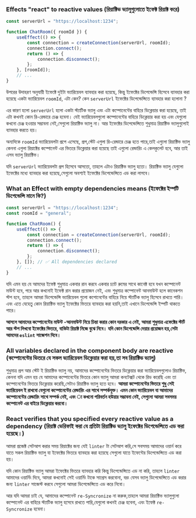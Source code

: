 ### Effects "react" to reactive values (রিয়াক্টিভ ভ্যালুগুলোতে ইফেক্ট রিয়াক্ট করে)

```jsx
const serverUrl = "https://localhost:1234";

function ChatRoom({ roomId }) {
    useEffect(() => {
        const connection = createConnection(serverUrl, roomId);
        connection.connect();
        return () => {
            connection.disconnect();
        };
    }, [roomId]);
    // ...
}
```

উপরের উদাহরণ অনুযায়ী ইফেক্টে দুইটা ভ্যারিয়েবল ব্যাবহার করা হয়েছে, কিন্তু ইফেক্টের ডিপেন্ডেন্সি হিসেবে ব্যাবহার করা হয়েছে একটা ভ্যারিয়েবল `roomId`, এটা কেন? কেন `serverUrl` ইফেক্টের ডিপেন্ডেন্সিতে ব্যাবহার করা হলোনা ?

এর কারণ হলো `serverUrl` হলো একটা স্ট্যাটিক ভ্যালু এবং এটা কম্পোনেন্টের বাহিরে ডিক্লেয়ার করা হয়েছে, তাই এটা কখনই কোন রি-রেন্ডারে চেঞ্জ হবেনা। যেই ভ্যারিয়েবলগুলো কম্পোনেন্টের বাহিরে ডিক্লেয়ার করা হয় এবং যেগুলো কখনো চেঞ্জ হওয়ার সম্ভাবনা নেই,সেগুলো রিয়াক্টিভ ভ্যালু না। আর ইফেক্টের ডিপেন্ডেন্সিতে শুধুমাত্র রিয়াক্টিভ ভ্যালুগুলোই ব্যাবহার করতে হয়।

অন্যদিকে `roomId` ভ্যারিয়েবলটা প্রপে এসেছে, প্রপ,স্টেট এগুলা রি-রেন্ডারে চেঞ্জ হতে পারে,তাই এগুলো রিয়াক্টিভ ভ্যালু কেননা এগুলা রিয়াক্টের কম্পোনেন্ট এর ভিতরে ডিক্লেয়ার করা হয়েছে তাই এগুলো রেন্ডারিং এ কেলকুলেট হবে, আর তাই এসব ভ্যালু রিয়াক্টিভ।

যদি `serverUrl` ভ্যারিয়েবলটা প্রপ হিসেবে আসতো, তাহলে এটাও রিয়াক্টিভ ভ্যালু হতো। রিয়াক্টিভ ভ্যালু যেগুলো ইফেক্টের মধ্যে ব্যাবহার করা হয়েছে,সেগুলো অবশ্যই ইফেক্টের ডিপেন্ডেন্সিতে এড করা লাগবে।

### What an Effect with empty dependencies means (ইফেক্টের ইম্পটি ডিপেন্ডেন্সি মানে কি?)

```jsx
const serverUrl = "https://localhost:1234";
const roomId = "general";

function ChatRoom() {
    useEffect(() => {
        const connection = createConnection(serverUrl, roomId);
        connection.connect();
        return () => {
            connection.disconnect();
        };
    }, []); // ✅ All dependencies declared
    // ...
}
```

যদি এমন হয় যে আমদের ইফেক্ট শুধুমাত্র একবার রান করবে একবার চ্যাট রুমের সাথে কানেক্ট হবে যখন কম্পোনেন্ট মাউন্ট হবে, পরে আর কখনোই ইফেক্ট রান করার প্রয়োজন নেই, এবং শুধুমাত্র কম্পোনেন্ট আনমাউন্ট হলে কানেকশন স্টপ হবে, তাহলে আমরা ডিপেন্ডেন্সি ভ্যারিয়েবল গুলো কপোনেন্টের বাহিরে নিয়ে স্ট্যাটিক ভ্যালু হিসেবে রাখতে পারি। এবং এতে যেহেতু কোন রিয়াক্টিভ ভ্যালু ইফেক্টের ভিতরে ব্যাবহার করা হয়নি,তাই এখানে ডিপেন্ডেন্সি ইম্পটি থাকতে পারে।

**আসলে আমাদের কম্পোনেন্টের মাউন্ট -আনমাউন্ট নিয়ে চিন্তা করার কোন দরকার এ নেই, আমরা শুধুমাত্র এফেক্টের স্টার্ট আর স্টপ লিখবো ইফেক্টের ভিতরে, বাকিটা রিয়াক্ট নিজে বুঝে নিবে। যদি কোন ডিপেন্ডেন্সি দেয়ার প্রয়োজন হয়,সেটা আমদের `eslint` সাজেশন দিবে।**

### All variables declared in the component body are reactive (কম্পোনেন্টের ভিতরে যে সকল ভ্যারিয়েবল ডিক্লেয়ার করা হয়,তা সব রিয়াক্টিভ ভ্যালু)

শুধুমাত্র প্রপ আর স্টেট ই রিয়াক্টিভ ভ্যালু নয়, আমাদের কম্পোনেন্টের ভিতরে ডিক্লেয়ার করা ভ্যারিয়েবলগুলোও রিয়াক্টিভ, কেননা যদি এমন হয় যে আমাদের কম্পোনেন্টের ভিতরে কোন ভ্যালু আমরা কনটেক্সট থেকে রিড করেছি এবং তা কম্পোনেন্টের ভিতরে ডিক্লেয়ার করেছি,সেটাও রিয়াক্টিভ ভ্যালু হতে হবে। **আমরা কম্পোনেন্টের ভিতরে শুধু সেই ভ্যারিয়েবল ই রাখবো যেগুলো কম্পোনেন্টের রেন্ডারিং এর সাথে সম্পর্কযুক্ত। এমন কোন ভ্যারিয়েবল যা আমাদের কম্পোনেন্টের রেন্ডারিং সাথে সম্পর্ক নেই, এবং া কখনো পরিবর্তন হউয়ার সম্ভাবনা নেই, সেগুলো আমরা সবসময় কম্পোনেন্ট এর বাইরে ডিক্লেয়ার করবো।**

### React verifies that you specified every reactive value as a dependency (রিয়াক্ট ভেরিফাই করা যে প্রতিটা রিয়াক্টিভ ভ্যালু ইফেক্টের ডিপেন্ডেন্সিতে এড করা হয়েছে।)

আমরা প্রজেক্ট সেটআপ করার সময় রিয়াক্টের জন্য যেই `linter` টা সেটআপ করি,সে সবসময় আমাদের ওয়ার্ন করে যাতে সকল রিয়াক্টিভ ভ্যালু যা ইফেক্টের ভিতরে ব্যাবহার করা হয়েছে সেগুলো যাতে ইফেন্টের ডিপেন্ডেন্সিতে এড করা হয়।

যদি কোন রিয়াক্টিভ ভ্যালু আমরা ইফেক্টের ভিতরে ব্যাবহার করি কিন্তু ডিপেন্ডেন্সিতে এড না করি, তাহলে `linter` আমাদের ওয়ার্নিং দিবে, আমরা কখনোই সেই ওয়ার্নিং টাকে সাপ্রেস করবোনা, বরং যেসব ভ্যালু ডিপেন্ডেন্সিতে এড করার জন্য `linter` সাজেস্ট করবে সেগুলো আমরা ডিপেন্ডেন্সিতে এড করে নিবো।

আর যদি আমরা চাই যে, আমাদের কম্পোনেন্ট `re-Syncronize` না করুক,তাহলে আমরা রিয়াক্টিভ ভ্যালুগুলো কম্পোনেন্ট এর বাহিরে স্ট্যাটিক ভ্যালু হসেবে রাখতে পারি,যেগুলো কখনই চেঞ্জ হবেনা, এবং ইফেক্ট `re-Syncronize` হবেনা।

